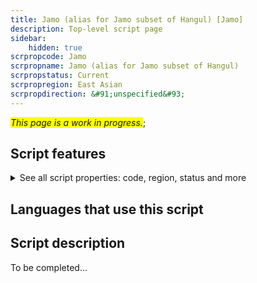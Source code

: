 ```yaml
---
title: Jamo (alias for Jamo subset of Hangul) [Jamo]
description: Top-level script page
sidebar:
    hidden: true
scrpropcode: Jamo
scrpropname: Jamo (alias for Jamo subset of Hangul)
scrpropstatus: Current
scrpropregion: East Asian
scrpropdirection: &#91;unspecified&#93;
---
```


<span style='background-color:yellow'>_This page is a work in progress._</span>;


## Script features

<details>
<summary> See all script properties: code, region, status and more</summary>
<ScriptInfo />
</details>

## Languages that use this script

<WsList script='Jamo' wsMax='5' />

## Script description

To be completed...

